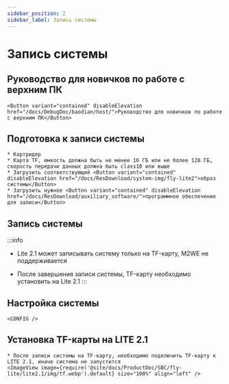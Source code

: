 ```yaml
---
sidebar_position: 2
sidebar_label: Запись системы
---
```









# Запись системы

## Руководство для новичков по работе с верхним ПК

    <Button variant="contained" disableElevation href="/docs/DebugDoc/baodian/host/">Руководство для новичков по работе с верхним ПК</Button>

## Подготовка к записи системы

    * Картридер
    * Карта TF, емкость должна быть не менее 16 ГБ или не более 128 ГБ, скорость передачи данных должна быть class10 или выше
    * Загрузить соответствующий <Button variant="contained" disableElevation href="/docs/ResDownload/system-img/fly-lite2">образ системы</Button>
    * Загрузить нужное <Button variant="contained" disableElevation href="/docs/ResDownload/auxiliary_software/">программное обеспечение для записи</Button>

## Запись системы

:::info
* Lite 2.1 может записывать систему только на TF-карту, M2WE не поддерживается
* После завершения записи системы, TF-карту необходимо установить на Lite 2.1
:::

    <TF />

## Настройка системы

    <CONFIG />


## Установка TF-карты на LITE 2.1

    * После записи системы на TF-карту, необходимо подключить TF-карту к LITE 2.1, иначе система не запустится
    <ImageView image={require('@site/docs/ProductDoc/SBC/fly-lite/lite2.1/img/tf.webp').default} size="100%" align="left" />  

